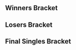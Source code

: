 {{DISPLAYTITLE:GENESIS: RED - Singles Bracket}}{{BracketMatchSMWDisambig |oldtags=Rocky|newtags=Rocky (American player)}}{{SetGame|melee}}
{{tabs static
|name1=Overview
|link1=GENESIS/RED
|name2=Singles Pools
|link2=GENESIS/RED/Singles Pools
|name3=Singles Bracket
|link3=GENESIS/RED/Singles Bracket
|name4=Doubles Pools
|link4=GENESIS/RED/Doubles Pools
|name5=Doubles Bracket
|link5=GENESIS/RED/Doubles Bracket
|This=3
}}
==Winners Bracket==
{{16DEWBracketA2
|tourneylink=GENESIS/RED
|tourneyname=GENESIS: RED
|column-width=200
<!-- Ro16 -->
|r1m1p1=SFAT |r1m1p1flag=us |r1m1p1score=2
|r1m1p2=Maybe |r1m1p2flag=us |r1m1p2score=0
|r1m1win=1

|r1m2p1=HugS |r1m2p1flag=us |r1m2p1score=2
|r1m2p2=Bob$ |r1m2p2flag=us |r1m2p2score=1
|r1m2win=1

|r1m3p1=L |r1m3p1flag=us |r1m3p1score=0
|r1m3p2=Crush |r1m3p2flag=us |r1m3p2score=2
|r1m3win=2

|r1m4p1=Ice |r1m4p1flag=de |r1m4p1score=2
|r1m4p2=Azusa |r1m4p2flag=us |r1m4p2score=0
|r1m4win=1
|r1m4p1char1=fox |r1m4p2char1=peach |r1m4p1stock1=2 |r1m4p2stock1=0 |r1m4win1=1 |r1m4stage1=Dream Land
|r1m4p1char2=fox |r1m4p2char2=peach |r1m4p1stock2=1 |r1m4p2stock2=0 |r1m4win2=1 |r1m4stage2=Fountain of Dreams
|r1m4date=July 9, 2017
|r1m4details={{BracketMatchDetails|vod=https://www.youtube.com/watch?v=ia47KItDAJc|comment=}}

|r1m5p1=ChuDat |r1m5p1flag=us |r1m5p1score=2
|r1m5p2=Laudandus |r1m5p2flag=us |r1m5p2score=0
|r1m5win=1
|r1m5p1char1=ic |r1m5p2char1=sheik |r1m5p1stock1=1 |r1m5p2stock1=0 |r1m5win1=1 |r1m5stage1=Battlefield
|r1m5p1char2=ic |r1m5p2char2=sheik |r1m5p1stock2=1 |r1m5p2stock2=0 |r1m5win2=1 |r1m5stage2=Dream Land
|r1m5date=July 9, 2017
|r1m5details={{BracketMatchDetails|vod=https://www.youtube.com/watch?v=bBBlIbxcb8U|comment=}}

|r1m6p1=dizzkidboogie |r1m6p1flag=us |r1m6p1score=0
|r1m6p2=Chillindude |r1m6p2flag=us |r1m6p2score=2
|r1m6win=2
|r1m6p1char1=ic |r1m6p2char1=fox |r1m6p1stock1=0 |r1m6p2stock1=1 |r1m6win1=2 |r1m6stage1=Dream Land
|r1m6p1char2=ic |r1m6p2char2=fox |r1m6p1stock2=0 |r1m6p2stock2=1 |r1m6win2=2 |r1m6stage2=Final Destination
|r1m6date=July 9, 2017
|r1m6details={{BracketMatchDetails|vod=https://www.youtube.com/watch?v=-ckMjkuC51c|comment=}}

|r1m7p1=Shroomed |r1m7p1flag=us |r1m7p1score=2
|r1m7p2=Colbol |r1m7p2flag=us |r1m7p2score=1
|r1m7win=1

|r1m8p1=S2J |r1m8p1flag=us |r1m8p1score=2
|r1m8p2=Nintendude |r1m8p2flag=us |r1m8p2score=0
|r1m8win=1
|r1m8p1char1=cf |r1m8p2char1=ic |r1m8p1stock1=2 |r1m8p2stock1=0 |r1m8win1=1 |r1m8stage1=Yoshi's Story
|r1m8p1char2=cf |r1m8p2char2=ic |r1m8p1stock2=1 |r1m8p2stock2=0 |r1m8win2=1 |r1m8stage2=Pokémon Stadium
|r1m8date=July 9, 2017
|r1m8details={{BracketMatchDetails|vod=https://www.youtube.com/watch?v=sPnKAzVYckA|comment=}}

<!-- QUARTERFINALS -->
|r2m1p1=SFAT |r2m1p1flag=us |r2m1p1score=3
|r2m1p2=HugS |r2m1p2flag=us |r2m1p2score=1
|r2m1win=1
|r2m1p1char1=fox |r2m1p2char1=samus |r2m1p1stock1=0 |r2m1p2stock1=2 |r2m1win1=2 |r2m1stage1=Battlefield
|r2m1p1char2=fox |r2m1p2char2=samus |r2m1p1stock2=1 |r2m1p2stock2=0 |r2m1win2=1 |r2m1stage2=Final Destination
|r2m1p1char3=fox |r2m1p2char3=samus |r2m1p1stock3=2 |r2m1p2stock3=0 |r2m1win3=1 |r2m1stage3=Fountain of Dreams
|r2m1p1char4=fox |r2m1p2char4=samus |r2m1p1stock4=1 |r2m1p2stock4=0 |r2m1win4=1 |r2m1stage4=Fountain of Dreams
|r2m1date=July 9, 2017
|r2m1details={{BracketMatchDetails|vod=https://www.youtube.com/watch?v=gihGvunvFa0|comment=}}

|r2m2p1=Crush |r2m2p1flag=us |r2m2p1score=3
|r2m2p2=Ice |r2m2p2flag=de |r2m2p2score=2
|r2m2win=1
|r2m2p1char1=fox |r2m2p2char1=fox |r2m2p1stock1=0 |r2m2p2stock1=1 |r2m2win1=2 |r2m2stage1=Battlefield
|r2m2p1char2=fox |r2m2p2char2=fox |r2m2p1stock2=1 |r2m2p2stock2=0 |r2m2win2=1 |r2m2stage2=Battlefield
|r2m2p1char3=fox |r2m2p2char3=fox |r2m2p1stock3=2 |r2m2p2stock3=0 |r2m2win3=1 |r2m2stage3=Pokémon Stadium
|r2m2p1char4=fox |r2m2p2char4=fox |r2m2p1stock4=0 |r2m2p2stock4=3 |r2m2win4=2 |r2m2stage4=Pokémon Stadium
|r2m2p1char5=fox |r2m2p2char5=fox |r2m2p1stock5=2 |r2m2p2stock5=0 |r2m2win5=1 |r2m2stage5=Yoshi's Story
|r2m2date=July 9, 2017
|r2m2details={{BracketMatchDetails|vod=https://www.youtube.com/watch?v=Qrqa5Hyl1rs|comment=}}

|r2m3p1=ChuDat |r2m3p1flag=us |r2m3p1score=2
|r2m3p2=Chillindude |r2m3p2flag=us |r2m3p2score=3
|r2m3win=2
|r2m3p1char1=ic |r2m3p2char1=fox |r2m3p1stock1=0 |r2m3p2stock1=3 |r2m3win1=2 |r2m3stage1=Fountain of Dreams
|r2m3p1char2=ic |r2m3p2char2=fox |r2m3p1stock2=2 |r2m3p2stock2=0 |r2m3win2=1 |r2m3stage2=Final Destination
|r2m3p1char3=ic |r2m3p2char3=fox |r2m3p1stock3=1 |r2m3p2stock3=0 |r2m3win3=1 |r2m3stage3=Yoshi's Story
|r2m3p1char4=ic |r2m3p2char4=fox |r2m3p1stock4=0 |r2m3p2stock4=1 |r2m3win4=2 |r2m3stage4=Yoshi's Story
|r2m3p1char5=ic |r2m3p2char5=fox |r2m3p1stock5=0 |r2m3p2stock5=3 |r2m3win5=2 |r2m3stage5=Battlefield
|r2m3date=July 9, 2017
|r2m3details={{BracketMatchDetails|vod=https://www.youtube.com/watch?v=tUCkdBLRIVs|comment=}}

|r2m4p1=Shroomed |r2m4p1flag=us |r2m4p1score=3
|r2m4p2=S2J |r2m4p2flag=us |r2m4p2score=1
|r2m4win=1
|r2m4p1char1=marth |r2m4p2char1=cf |r2m4p1stock1=0 |r2m4p2stock1=2 |r2m4win1=2 |r2m4stage1=Battlefield
|r2m4p1char2=sheik |r2m4p2char2=cf |r2m4p1stock2=2 |r2m4p2stock2=0 |r2m4win2=1 |r2m4stage2=Battlefield
|r2m4p1char3=sheik |r2m4p2char3=cf |r2m4p1stock3=2 |r2m4p2stock3=0 |r2m4win3=1 |r2m4stage3=Pokémon Stadium
|r2m4p1char4=sheik |r2m4p2char4=cf |r2m4p1stock4=3 |r2m4p2stock4=0 |r2m4win4=1 |r2m4stage4=Battlefield
|r2m4date=July 9, 2017
|r2m4details={{BracketMatchDetails|vod=https://www.youtube.com/watch?v=N4rmQlMvgrQ|comment=}}

<!-- SEMIFINALS -->
|r3m1p1=SFAT |r3m1p1flag=us |r3m1p1score=3
|r3m1p2=Crush |r3m1p2flag=us |r3m1p2score=1
|r3m1win=1
|r3m1p1char1=fox |r3m1p2char1=fox |r3m1p1stock1=1 |r3m1p2stock1=0 |r3m1win1=1 |r3m1stage1=Battlefield
|r3m1p1char2=fox |r3m1p2char2=fox |r3m1p1stock2=3 |r3m1p2stock2=0 |r3m1win2=1 |r3m1stage2=Battlefield
|r3m1p1char3=fox |r3m1p2char3=fox |r3m1p1stock3=0 |r3m1p2stock3=1 |r3m1win3=2 |r3m1stage3=Battlefield
|r3m1p1char4=fox |r3m1p2char4=fox |r3m1p1stock4=2 |r3m1p2stock4=0 |r3m1win4=1 |r3m1stage4=Final Destination
|r3m1date=July 9, 2017
|r3m1details={{BracketMatchDetails|reddit=|comment=|vod=https://www.youtube.com/watch?v=74myi4ovYZ4}}

|r3m2p1=Chillindude |r3m2p1flag=us |r3m2p1score=1
|r3m2p2=Shroomed |r3m2p2flag=us |r3m2p2score=3
|r3m2win=2
|r3m2p1char1=fox |r3m2p2char1=marth |r3m2p1stock1=0 |r3m2p2stock1=1 |r3m2win1=2 |r3m2stage1=Yoshi's Story
|r3m2p1char2=fox |r3m2p2char2=marth |r3m2p1stock2=1 |r3m2p2stock2=0 |r3m2win2=1 |r3m2stage2=Pokémon Stadium
|r3m2p1char3=fox |r3m2p2char3=marth |r3m2p1stock3=0 |r3m2p2stock3=2 |r3m2win3=2 |r3m2stage3=Battlefield
|r3m2p1char4=fox |r3m2p2char4=marth |r3m2p1stock4=0 |r3m2p2stock4=1 |r3m2win4=2 |r3m2stage4=Fountain of Dreams
|r3m2date=July 9, 2017
|r3m2details={{BracketMatchDetails|reddit=|comment=|vod=https://www.youtube.com/watch?v=_fR28exOPfg}}
}}

==Losers Bracket==
{{48DELBracketSmwA
|tourneylink=GENESIS/RED
|tourneyname=GENESIS: RED
|l1placement=33-48
|l2placement=25-32
|l3placement=17-24
|l4placement=13-16
|l5placement=9-12
|l6placement=7-8
|l7placement=5-6

|l1m1p1=Hyprid |l1m1p1flag=us |l1m1p1score=0 |l1m1win=2
|l1m1p2=Spark |l1m1p2flag=us |l1m1p2score=2
|l1m2p1=Toph |l1m2p1flag=us |l1m2p1score=0 |l1m2win=2
|l1m2p2=Chris Best |l1m2p2flag=us |l1m2p2score=2

|l1m3p1=DiplomaticTucan |l1m3p1flag=us |l1m3p1score=2 |l1m3win=1
|l1m3p2=Coolkid |l1m3p2flag=us |l1m3p2score=1
|l1m3p1char1=ic |l1m3p2char1=falco |l1m3p1stock1=0 |l1m3p2stock1=1 |l1m3win1=2 |l1m3stage1=Battlefield
|l1m3p1char2=ic |l1m3p2char2=falco |l1m3p1stock2=2 |l1m3p2stock2=0 |l1m3win2=1 |l1m3stage2=Fountain of Dreams
|l1m3p1char3=ic |l1m3p2char3=falco |l1m3p1stock3=1 |l1m3p2stock3=0 |l1m3win3=1 |l1m3stage3=Pokémon Stadium
|l1m3date=July 9, 2017
|l1m3details={{BracketMatchDetails|vod=https://www.youtube.com/watch?v=n3AANI3agSs|comment=}}

|l1m4p1=Rocky |l1m4p1flag=us |l1m4p1score=1 |l1m4win=2
|l1m4p2=Umarth |l1m4p2flag=us |l1m4p2score=2
|l1m5p1=Ralph |l1m5p1flag=us |l1m5p1score=2 |l1m5win=1
|l1m5p2=Arcadia |l1m5p2flag=us |l1m5p2score=0

|l1m6p1=Tang |l1m6p1flag=us |l1m6p1score=0 |l1m6win=2
|l1m6p2=J666 |l1m6p2flag=us |l1m6p2score=2
|l1m6p1char1=fox |l1m6p2char1=link |l1m6p1stock1=0 |l1m6p2stock1=2 |l1m6win1=2 |l1m6stage1=Final Destination
|l1m6p1char2=link |l1m6p2char2=link |l1m6p1stock2=0 |l1m6p2stock2=2 |l1m6win2=2 |l1m6stage2=Final Destination
|l1m6date=July 9, 2017
|l1m6details={{BracketMatchDetails|vod=https://www.youtube.com/watch?v=vRkBmHpyhOM|comment=}}

|l1m7p1=Malicious |l1m7p1flag=us |l1m7p1score=0 |l1m7win=2
|l1m7p2=Wavebringer |l1m7p2flag=us |l1m7p2score=2
|l1m8p1=Jib |l1m8p1flag=us |l1m8p1score=0 |l1m8win=2
|l1m8p2=Zhyrri |l1m8p2flag=us |l1m8p2score=2
|l1m9p1=Alan |l1m9p1flag=us |l1m9p1score=0 |l1m9win=2
|l1m9p2=Boulevard |l1m9p2flag=us |l1m9p2score=2
|l1m10p1=BrTarolg |l1m10p1flag=gb |l1m10p1score=1 |l1m10win=2
|l1m10p2=Mikkuz |l1m10p2flag=us |l1m10p2score=2
|l1m11p1=NMW |l1m11p1flag=us |l1m11p1score=2 |l1m11win=1
|l1m11p2=silentspectre |l1m11p2flag=us |l1m11p2score=0
|l1m12p1=HomeMadeWaffles |l1m12p1flag=us |l1m12p1score=2 |l1m12win=1
|l1m12p2=Wasabi |l1m12p2flag=us |l1m12p2score=0
|l1m13p1=Darkatma |l1m13p1flag=us |l1m13p1score=2 |l1m13win=1
|l1m13p2=Azel |l1m13p2flag=us |l1m13p2score=0

|l1m14p1=ycz6 |l1m14p1flag=us |l1m14p1score=0 |l1m14win=2
|l1m14p2=Tai |l1m14p2flag=us |l1m14p2score=2
|l1m14p1char1=samus |l1m14p2char1=marth |l1m14p1stock1=0 |l1m14p2stock1=2 |l1m14win1=2 |l1m14stage1=Final Destination
|l1m14p1char2=samus |l1m14p2char2=marth |l1m14p1stock2=0 |l1m14p2stock2=3 |l1m14win2=2 |l1m14stage2=Pokémon Stadium
|l1m14date=July 9, 2017
|l1m14details={{BracketMatchDetails|vod=https://www.youtube.com/watch?v=HcqsIimzVSE|comment=}}

|l1m15p1=Reno |l1m15p1flag=us |l1m15p1score=1 |l1m15win=2
|l1m15p2=Kevbot |l1m15p2flag=us |l1m15p2score=2
|l1m16p1=emoDinosaur |l1m16p1flag=us |l1m16p1score=1 |l1m16win=2
|l1m16p2=Kira |l1m16p2flag=us |l1m16p2score=2

|l2m1p1=Spark |l2m1p1flag=us |l2m1p1score={{win}} |l2m1win=1
|l2m1p2=Chris Best |l2m1p2flag=us |l2m1p2score=
|l2m2p1=DiplomaticTucan |l2m2p1flag=us |l2m2p1score=2 |l2m2win=1
|l2m2p2=Umarth |l2m2p2flag=us |l2m2p2score=0
|l2m3p1=Ralph |l2m3p1flag=us |l2m3p1score=2 |l2m3win=1
|l2m3p2=J666 |l2m3p2flag=us |l2m3p2score=0
|l2m4p1=Wavebringer |l2m4p1flag=us |l2m4p1score=2 |l2m4win=1
|l2m4p2=Zhyrri |l2m4p2flag=us |l2m4p2score=0
|l2m5p1=Boulevard |l2m5p1flag=us |l2m5p1score=2 |l2m5win=1
|l2m5p2=Mikkuz |l2m5p2flag=us |l2m5p2score=0
|l2m6p1=NMW |l2m6p1flag=us |l2m6p1score=2 |l2m6win=1
|l2m6p2=HomeMadeWaffles |l2m6p2flag=us |l2m6p2score=0

|l2m7p1=Darkatma |l2m7p1flag=us |l2m7p1score=2 |l2m7win=1
|l2m7p2=Tai |l2m7p2flag=us |l2m7p2score=1
|l2m7p1char1=sheik |l2m7p2char1=marth |l2m7p1stock1=3 |l2m7p2stock1=0 |l2m7win1=1 |l2m7stage1=Fountain of Dreams
|l2m7p1char2=sheik |l2m7p2char2=marth |l2m7p1stock2=0 |l2m7p2stock2=1 |l2m7win2=2 |l2m7stage2=Pokémon Stadium
|l2m7p1char3=sheik |l2m7p2char3=marth |l2m7p1stock3=2 |l2m7p2stock3=0 |l2m7win3=1 |l2m7stage3=Yoshi's Story
|l2m7date=July 9, 2017
|l2m7details={{BracketMatchDetails|vod=https://www.youtube.com/watch?v=dZg4w1kUYic|comment=}}

|l2m8p1=Kevbot |l2m8p1flag=us |l2m8p1score=1 |l2m8win=2
|l2m8p2=Kira |l2m8p2flag=us |l2m8p2score=2
 
|l3m1p1=Nintendude |l3m1p1flag=us |l3m1p1score=1 |l3m1win=2
|l3m1p2=Spark |l3m1p2flag=us |l3m1p2score=2
|l3m2p1=Colbol |l3m2p1flag=us |l3m2p1score=2 |l3m2win=1
|l3m2p2=DiplomaticTucan |l3m2p2flag=us |l3m2p2score=0
|l3m3p1=Bob$ |l3m3p1flag=us |l3m3p1score=0 |l3m3win=2
|l3m3p2=Ralph |l3m3p2flag=us |l3m3p2score=2
|l3m4p1=Maybe |l3m4p1flag=us |l3m4p1score=0 |l3m4win=2
|l3m4p2=Wavebringer |l3m4p2flag=us |l3m4p2score=2
|l3m5p1=Azusa |l3m5p1flag=us |l3m5p1score=2 |l3m5win=1
|l3m5p2=Boulevard |l3m5p2flag=us |l3m5p2score=0
|l3m6p1=L |l3m6p1flag=us |l3m6p1score=2 |l3m6win=1
|l3m6p2=NMW |l3m6p2flag=us |l3m6p2score=0
|l3m7p1=dizzkidboogie |l3m7p1flag=us |l3m7p1score=2 |l3m7win=1
|l3m7p2=Darkatma |l3m7p2flag=us |l3m7p2score=0
|l3m8p1=Laudandus |l3m8p1flag=us |l3m8p1score=2 |l3m8win=1
|l3m8p2=Kira |l3m8p2flag=us |l3m8p2score=0

|l4m1p1=Spark |l4m1p1flag=us |l4m1p1score=0 |l4m1win=2
|l4m1p2=Colbol |l4m1p2flag=us |l4m1p2score=3
|l4m2p1=Ralph |l4m2p1flag=us |l4m2p1score=3 |l4m2win=1
|l4m2p2=Wavebringer |l4m2p2flag=us |l4m2p2score=2
|l4m3p1=Azusa |l4m3p1flag=us |l4m3p1score=3 |l4m3win=1
|l4m3p2=L |l4m3p2flag=us |l4m3p2score=0
|l4m4p1=dizzkidboogie |l4m4p1flag=us |l4m4p1score=3 |l4m4win=1
|l4m4p2=Laudandus |l4m4p2flag=us |l4m4p2score=0

|l5m1p1=ChuDat |l5m1p1flag=us |l5m1p1score=1 |l5m1win=2
|l5m1p2=Colbol |l5m1p2flag=us |l5m1p2score=3

|l5m2p1=Ice |l5m2p1flag=de |l5m2p1score=3 |l5m2win=1
|l5m2p2=Ralph |l5m2p2flag=us |l5m2p2score=0
|l5m2p1char1=fox |l5m2p2char1=falco |l5m2p1stock1=2 |l5m2p2stock1=0 |l5m2win1=1 |l5m2stage1=Battlefield
|l5m2p1char2=fox |l5m2p2char2=falco |l5m2p1stock2=2 |l5m2p2stock2=0 |l5m2win2=1 |l5m2stage2=Yoshi's Story
|l5m2p1char3=fox |l5m2p2char3=falco |l5m2p1stock3=3 |l5m2p2stock3=0 |l5m2win3=1 |l5m2stage3=Yoshi's Story
|l5m2date=July 9, 2017
|l5m2details={{BracketMatchDetails|vod=https://www.youtube.com/watch?v=RNGIt5GBZQ4|comment=}}

|l5m3p1=HugS |l5m3p1flag=us |l5m3p1score=1 |l5m3win=2
|l5m3p2=Azusa |l5m3p2flag=us |l5m3p2score=3
|l5m3p1char1=samus |l5m3p2char1=peach |l5m3p1stock1=0 |l5m3p2stock1=2 |l5m3win1=2 |l5m3stage1=Battlefield
|l5m3p1char2=samus |l5m3p2char2=peach |l5m3p1stock2=1 |l5m3p2stock2=0 |l5m3win2=1 |l5m3stage2=Yoshi's Story
|l5m3p1char3=samus |l5m3p2char3=peach |l5m3p1stock3=0 |l5m3p2stock3=1 |l5m3win3=2 |l5m3stage3=Dream Land
|l5m3p1char4=samus |l5m3p2char4=peach |l5m3p1stock4=0 |l5m3p2stock4=1 |l5m3win4=2 |l5m3stage4=Battlefield
|l5m3date=July 9, 2017
|l5m3details={{BracketMatchDetails|vod=https://www.youtube.com/watch?v=HPJXJTAjdCY|comment=}}

|l5m4p1=S2J |l5m4p1flag=us |l5m4p1score=2 |l5m4win=2
|l5m4p2=dizzkidboogie |l5m4p2flag=us |l5m4p2score=3
|l5m4p1char1=cf |l5m4p2char1=ic |l5m4p1stock1=2 |l5m4p2stock1=0 |l5m4win1=1 |l5m4stage1=Yoshi's Story
|l5m4p1char2=cf |l5m4p2char2=ic |l5m4p1stock2=0 |l5m4p2stock2=1 |l5m4win2=2 |l5m4stage2=Final Destination
|l5m4p1char3=cf |l5m4p2char3=ic |l5m4p1stock3=0 |l5m4p2stock3=2 |l5m4win3=2 |l5m4stage3=Battlefield
|l5m4p1char4=cf |l5m4p2char4=ic |l5m4p1stock4=2 |l5m4p2stock4=0 |l5m4win4=1 |l5m4stage4=Final Destination
|l5m4p1char5=cf |l5m4p2char5=ic |l5m4p1stock5=0 |l5m4p2stock5=1 |l5m4win5=2 |l5m4stage5=Fountain of Dreams
|l5m4date=July 9, 2017
|l5m4details={{BracketMatchDetails|vod=https://www.youtube.com/watch?v=xhC84pVqmB8|comment=}}

|l6m1p1=Colbol |l6m1p1flag=us |l6m1p1score=1 |l6m1win=2
|l6m1p2=Ice |l6m1p2flag=de |l6m1p2score=3
|l6m1p1char1=fox |l6m1p2char1=fox |l6m1p1stock1=0 |l6m1p2stock1=2 |l6m1win1=2 |l6m1stage1=Battlefield
|l6m1p1char2=fox |l6m1p2char2=fox |l6m1p1stock2=1 |l6m1p2stock2=0 |l6m1win2=1 |l6m1stage2=Yoshi's Story
|l6m1p1char3=fox |l6m1p2char3=fox |l6m1p1stock3=0 |l6m1p2stock3=1 |l6m1win3=2 |l6m1stage3=Dream Land
|l6m1p1char4=fox |l6m1p2char4=fox |l6m1p1stock4=0 |l6m1p2stock4=2 |l6m1win4=2 |l6m1stage4=Battlefield
|l6m1date=July 9, 2017
|l6m1details={{BracketMatchDetails|reddit=|comment=|vod=https://www.youtube.com/watch?v=kBK9XBT7sg8}}

|l6m2p1=Azusa |l6m2p1flag=us |l6m2p1score=1 |l6m2win=2
|l6m2p2=dizzkidboogie |l6m2p2flag=us |l6m2p2score=3
|l6m2p1char1=peach |l6m2p2char1=ic |l6m2p1stock1=0 |l6m2p2stock1=1 |l6m2win1=2 |l6m2stage1=Dream Land
|l6m2p1char2=peach |l6m2p2char2=ic |l6m2p1stock2=1 |l6m2p2stock2=0 |l6m2win2=1 |l6m2stage2=Dream Land
|l6m2p1char3=peach |l6m2p2char3=ic |l6m2p1stock3=0 |l6m2p2stock3=2 |l6m2win3=2 |l6m2stage3=Pokémon Stadium
|l6m2p1char4=peach |l6m2p2char4=ic |l6m2p1stock4=0 |l6m2p2stock4=2 |l6m2win4=2 |l6m2stage4=Battlefield
|l6m2date=July 9, 2017
|l6m2details={{BracketMatchDetails|reddit=|comment=|vod=https://www.youtube.com/watch?v=VJkXrB4FUi4}}

|l7m1p1=Chillindude |l7m1p1flag=us |l7m1p1score=1 |l7m1win=2
|l7m1p2=Ice |l7m1p2flag=de |l7m1p2score=3
|l7m1p1char1=fox |l7m1p2char1=fox |l7m1p1stock1=0 |l7m1p2stock1=3 |l7m1win1=2 |l7m1stage1=Dream Land
|l7m1p1char2=fox |l7m1p2char2=fox |l7m1p1stock2=1 |l7m1p2stock2=0 |l7m1win2=1 |l7m1stage2=Fountain of Dreams
|l7m1p1char3=fox |l7m1p2char3=fox |l7m1p1stock3=0 |l7m1p2stock3=4 |l7m1win3=2 |l7m1stage3=Yoshi's Story
|l7m1p1char4=fox |l7m1p2char4=fox |l7m1p1stock4=0 |l7m1p2stock4=2 |l7m1win4=2 |l7m1stage4=Pokémon Stadium
|l7m1date=July 9, 2017
|l7m1details={{BracketMatchDetails|vod=https://www.youtube.com/watch?v=XgWjt4uS__s|comment=}}

|l7m2p1=Crush |l7m2p1flag=us |l7m2p1score=2 |l7m2win=2
|l7m2p2=dizzkidboogie |l7m2p2flag=us |l7m2p2score=3
|l7m2p1char1=fox |l7m2p2char1=ic |l7m2p1stock1=0 |l7m2p2stock1=1 |l7m2win1=2 |l7m2stage1=Dream Land
|l7m2p1char2=fox |l7m2p2char2=ic |l7m2p1stock2=2 |l7m2p2stock2=0 |l7m2win2=1 |l7m2stage2=Battlefield
|l7m2p1char3=fox |l7m2p2char3=ic |l7m2p1stock3=0 |l7m2p2stock3=2 |l7m2win3=2 |l7m2stage3=Final Destination
|l7m2p1char4=fox |l7m2p2char4=ic |l7m2p1stock4=1 |l7m2p2stock4=0 |l7m2win4=1 |l7m2stage4=Yoshi's Story
|l7m2p1char5=fox |l7m2p2char5=ic |l7m2p1stock5=0 |l7m2p2stock5=2 |l7m2win5=2 |l7m2stage5=Pokémon Stadium
|l7m2date=July 9, 2017
|l7m2details={{BracketMatchDetails|reddit=|comment=|vod=https://www.youtube.com/watch?v=Ym4QS_5SzlM}}
}}
<onlyinclude>
==Final Singles Bracket==
{{DEFinalSmwBracket
|column-width=210
|column-width-finals=270
|tourneylink=GENESIS/RED
|tourneyname=GENESIS: RED
|l1placement=4
|r2placement=3
|r3loserplacement=2
|r3winnerplacement=1
|export_score=true

<!-- FROM WINNERS -->
|r1m1p1=SFAT |r1m1p1flag=us |r1m1p1score=3
|r1m1p2=Shroomed |r1m1p2flag=us |r1m1p2score=0
|r1m1win=1
|r1m1p1char1=fox |r1m1p2char1=marth |r1m1p1stock1=3 |r1m1p2stock1=0 |r1m1win1=1 |r1m1stage1=Final Destination
|r1m1p1char2=fox |r1m1p2char2=marth |r1m1p1stock2=2 |r1m1p2stock2=0 |r1m1win2=1 |r1m1stage2=Battlefield
|r1m1p1char3=fox |r1m1p2char3=marth |r1m1p1stock3=1 |r1m1p2stock3=0 |r1m1win3=1 |r1m1stage3=Yoshi's Story
|r1m1date=July 9, 2017
|r1m1details={{BracketMatchDetails|vod=https://www.youtube.com/watch?v=HfswCbkb3BA|comment=}}

<!-- FROM LOSERS -->
|l1m1p1=Ice |l1m1p1flag=de |l1m1p1score=2
|l1m1p2=dizzkidboogie |l1m1p2flag=us |l1m1p2score=3
|l1m1win=2
|l1m1p1char1=fox |l1m1p2char1=ic |l1m1p1stock1=2 |l1m1p2stock1=0 |l1m1win1=1 |l1m1stage1=Fountain of Dreams
|l1m1p1char2=fox |l1m1p2char2=ic |l1m1p1stock2=0 |l1m1p2stock2=3 |l1m1win2=2 |l1m1stage2=Final Destination
|l1m1p1char3=fox |l1m1p2char3=ic |l1m1p1stock3=0 |l1m1p2stock3=2 |l1m1win3=2 |l1m1stage3=Pokémon Stadium
|l1m1p1char4=fox |l1m1p2char4=ic |l1m1p1stock4=2 |l1m1p2stock4=0 |l1m1win4=1 |l1m1stage4=Pokémon Stadium
|l1m1p1char5=fox |l1m1p2char5=ic |l1m1p1stock5=0 |l1m1p2stock5=2 |l1m1win5=2 |l1m1stage5=Dream Land
|l1m1date=July 9, 2017
|l1m1details={{BracketMatchDetails|vod=https://www.youtube.com/watch?v=HD4N-GvOz0M|comment=}}

<!-- LOSERS FINALS -->
|r2m1p1=Shroomed |r2m1p1flag=us |r2m1p1score=2
|r2m1p2=dizzkidboogie |r2m1p2flag=us |r2m1p2score=3
|r2m1win=2
|r2m1p1char1=marth |r2m1p2char1=ic |r2m1p1stock1=0 |r2m1p2stock1=3 |r2m1win1=2 |r2m1stage1=Battlefield
|r2m1p1char2=marth |r2m1p2char2=ic |r2m1p1stock2=0 |r2m1p2stock2=1 |r2m1win2=2 |r2m1stage2=Battlefield
|r2m1p1char3=marth |r2m1p2char3=ic |r2m1p1stock3=2 |r2m1p2stock3=0 |r2m1win3=1 |r2m1stage3=Battlefield
|r2m1p1char4=marth |r2m1p2char4=ic |r2m1p1stock4=1 |r2m1p2stock4=0 |r2m1win4=1 |r2m1stage4=Final Destination
|r2m1p1char5=marth |r2m1p2char5=ic |r2m1p1stock5=0 |r2m1p2stock5=4 |r2m1win5=2 |r2m1stage5=Final Destination
|r2m1date=July 9, 2017
|r2m1details={{BracketMatchDetails|vod=https://www.youtube.com/watch?v=BMuftwsGyes|comment=}}

<!-- GRAND FINALS -->
|r3m1p1=SFAT |r3m1p1flag=us |r3m1p1score=2 |r3m2p1score=3
|r3m1p2=dizzkidboogie |r3m1p2flag=us |r3m1p2score=3 |r3m2p2score=1
|r3m1win=1
|r3m1p1char1=fox |r3m1p2char1=ic |r3m1p1stock1=1 |r3m1p2stock1=0 |r3m1win1=1 |r3m1stage1=Final Destination
|r3m1p1char2=fox |r3m1p2char2=ic |r3m1p1stock2=0 |r3m1p2stock2=3 |r3m1win2=2 |r3m1stage2=Final Destination
|r3m1p1char3=fox |r3m1p2char3=ic |r3m1p1stock3=2 |r3m1p2stock3=0 |r3m1win3=1 |r3m1stage3=Battlefield
|r3m1p1char4=fox |r3m1p2char4=ic |r3m1p1stock4=0 |r3m1p2stock4=2 |r3m1win4=2 |r3m1stage4=Dream Land
|r3m1p1char5=fox |r3m1p2char5=ic |r3m1p1stock5=0 |r3m1p2stock5=1 |r3m1win5=2 |r3m1stage5=Yoshi's Story
|r3m1date=July 9, 2017
|r3m1details={{BracketMatchDetails|vod=https://www.youtube.com/watch?v=moahKbfityI|comment=}}

|r3m2p1char1=fox |r3m2p2char1=ic |r3m2p1stock1=0 |r3m2p2stock1=2 |r3m2win1=2 |r3m2stage1=Dream Land
|r3m2p1char2=fox |r3m2p2char2=ic |r3m2p1stock2=2 |r3m2p2stock2=0 |r3m2win2=1 |r3m2stage2=Battlefield
|r3m2p1char3=fox |r3m2p2char3=ic |r3m2p1stock3=2 |r3m2p2stock3=0 |r3m2win3=1 |r3m2stage3=Final Destination
|r3m2p1char4=fox |r3m2p2char4=ic |r3m2p1stock4=2 |r3m2p2stock4=0 |r3m2win4=1 |r3m2stage4=Final Destination
}}</onlyinclude>
